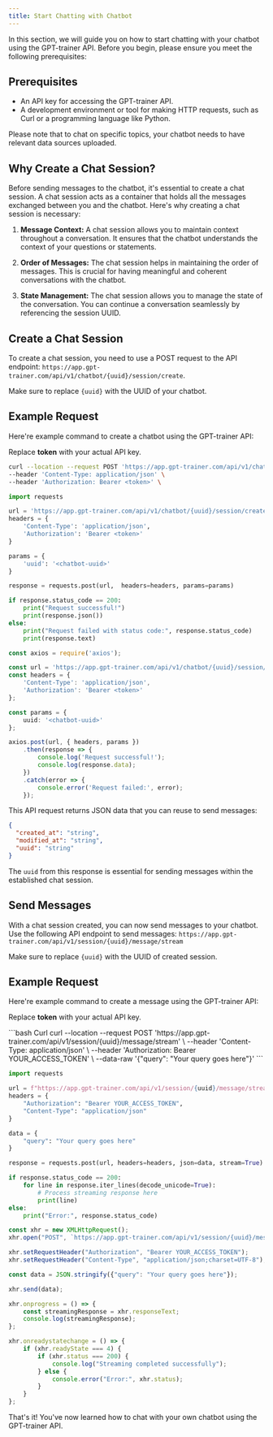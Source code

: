 ```yaml
---
title: Start Chatting with Chatbot
---
```


In this section, we will guide you on how to start chatting with your chatbot using the GPT-trainer API. 
Before you begin, please ensure you meet the following prerequisites:

## Prerequisites

- An API key for accessing the GPT-trainer API.
- A development environment or tool for making HTTP requests, such as Curl or a programming language like Python.

<Info>
    Please note that to chat on specific topics, your chatbot needs to have relevant data sources uploaded.
</Info>

## Why Create a Chat Session?

Before sending messages to the chatbot, it's essential to create a chat session. A chat session acts as a container that holds all the messages exchanged between you and the chatbot. Here's why creating a chat session is necessary:

1. **Message Context:** A chat session allows you to maintain context throughout a conversation. It ensures that the chatbot understands the context of your questions or statements.

2. **Order of Messages:** The chat session helps in maintaining the order of messages. This is crucial for having meaningful and coherent conversations with the chatbot.

3. **State Management:** The chat session allows you to manage the state of the conversation. You can continue a conversation seamlessly by referencing the session UUID.

## Create a Chat Session

To create a chat session, you need to use a POST request to the API endpoint: `https://app.gpt-trainer.com/api/v1/chatbot/{uuid}/session/create`.

<Warning>Make sure to replace `{uuid}` with the UUID of your chatbot.</Warning>

## Example Request

Here're example command to create a chatbot using the GPT-trainer API:

<Warning>Replace **token** with your actual API key.</Warning>

<CodeGroup>

```bash Curl
curl --location --request POST 'https://app.gpt-trainer.com/api/v1/chatbot/{uuid}/session/create' \
--header 'Content-Type: application/json' \
--header 'Authorization: Bearer <token>' \
```

```py Python
import requests

url = 'https://app.gpt-trainer.com/api/v1/chatbot/{uuid}/session/create'
headers = {
    'Content-Type': 'application/json',
    'Authorization': 'Bearer <token>'
}

params = {
    'uuid': '<chatbot-uuid>'
}

response = requests.post(url,  headers=headers, params=params)

if response.status_code == 200:
    print("Request successful!")
    print(response.json())
else:
    print("Request failed with status code:", response.status_code)
    print(response.text)
```

```ts JavaScript
const axios = require('axios');

const url = 'https://app.gpt-trainer.com/api/v1/chatbot/{uuid}/session/create';
const headers = {
    'Content-Type': 'application/json',
    'Authorization': 'Bearer <token>'
};

const params = {
    uuid: '<chatbot-uuid>'
};

axios.post(url, { headers, params })
    .then(response => {
        console.log('Request successful!');
        console.log(response.data);
    })
    .catch(error => {
        console.error('Request failed:', error);
    });
```

</CodeGroup>

This API request returns JSON data that you can reuse to send messages:

```json
{
  "created_at": "string",
  "modified_at": "string",
  "uuid": "string"
}
```

The `uuid` from this response is essential for sending messages within the established chat session.

## Send Messages

With a chat session created, you can now send messages to your chatbot. Use the following API endpoint to send messages:
`https://app.gpt-trainer.com/api/v1/session/{uuid}/message/stream`

<Warning>Make sure to replace `{uuid}` with the UUID of created session.</Warning>

## Example Request

Here're example command to create a message using the GPT-trainer API:

<Warning>Replace **token** with your actual API key.</Warning>

<CodeGroup>
    ```bash Curl
curl --location --request POST 'https://app.gpt-trainer.com/api/v1/session/{uuid}/message/stream' \
--header 'Content-Type: application/json' \
--header 'Authorization: Bearer YOUR_ACCESS_TOKEN' \
--data-raw '{"query": "Your query goes here"}'
```

```py Python
import requests

url = f"https://app.gpt-trainer.com/api/v1/session/{uuid}/message/stream"
headers = {
    "Authorization": "Bearer YOUR_ACCESS_TOKEN",
    "Content-Type": "application/json"
}

data = {
    "query": "Your query goes here"
}

response = requests.post(url, headers=headers, json=data, stream=True)

if response.status_code == 200:
    for line in response.iter_lines(decode_unicode=True):
        # Process streaming response here
        print(line)
else:
    print("Error:", response.status_code)
```

```ts JavaScript
const xhr = new XMLHttpRequest();
xhr.open("POST", `https://app.gpt-trainer.com/api/v1/session/{uuid}/message/stream`, true);

xhr.setRequestHeader("Authorization", "Bearer YOUR_ACCESS_TOKEN");
xhr.setRequestHeader("Content-Type", "application/json;charset=UTF-8");

const data = JSON.stringify({"query": "Your query goes here"});

xhr.send(data);

xhr.onprogress = () => {
    const streamingResponse = xhr.responseText;
    console.log(streamingResponse);
};

xhr.onreadystatechange = () => {
    if (xhr.readyState === 4) {
        if (xhr.status === 200) {
            console.log("Streaming completed successfully");
        } else {
            console.error("Error:", xhr.status);
        }
    }
};
```
</CodeGroup>

That's it! You've now learned how to chat with your own chatbot using the GPT-trainer API.